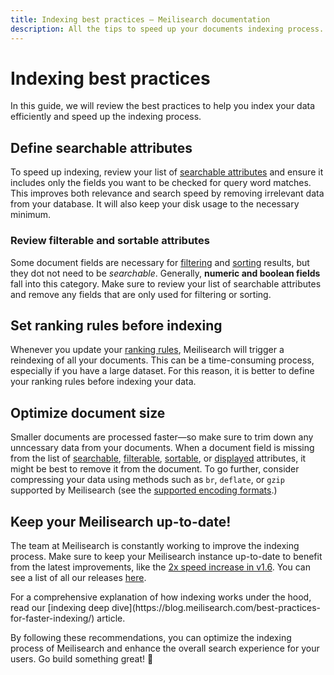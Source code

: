 ```yaml
---
title: Indexing best practices — Meilisearch documentation
description: All the tips to speed up your documents indexing process.
---
```


# Indexing best practices

In this guide, we will review the best practices to help you index your data efficiently and speed up the indexing process.

## Define searchable attributes

To speed up indexing, review your list of [searchable attributes](/learn/configuration/displayed_searchable_attributes#searchable-fields) and ensure it includes only the fields you want to be checked for query word matches. This improves both relevance and search speed by removing irrelevant data from your database. It will also keep your disk usage to the necessary minimum.

### Review filterable and sortable attributes

Some document fields are necessary for [filtering](/learn/fine_tuning_results/filtering) and [sorting](/learn/fine_tuning_results/sorting) results, but they dot not need to be _searchable_. Generally, **numeric and boolean fields** fall into this category. Make sure to review your list of searchable attributes and remove any fields that are only used for filtering or sorting.

## Set ranking rules before indexing

Whenever you update your [ranking rules](/learn/core_concepts/relevancy), Meilisearch will trigger a reindexing of all your documents. This can be a time-consuming process, especially if you have a large dataset. For this reason, it is better to define your ranking rules before indexing your data.

## Optimize document size

Smaller documents are processed faster—so make sure to trim down any unncessary data from your documents. When a document field is missing from the list of [searchable](/reference/api/settingsutm_campaign=oss&utm_source=docs&utm_medium=indexing-guide#searchable-attributes), [filterable](/reference/api/settings#filterable-attributes), [sortable](/reference/api/settings#sortable-attributes), or [displayed](/reference/api/settings#displayed-attributes) attributes, it might be best to remove it from the document. To go further, consider compressing your data using methods such as `br`, `deflate`, or `gzip` supported by Meilisearch (see the [supported encoding formats](/reference/api/overview#content-encoding).)

## Keep your Meilisearch up-to-date!

The team at Meilisearch is constantly working to improve the indexing process. Make sure to keep your Meilisearch instance up-to-date to benefit from the latest improvements, like the [2x speed increase in v1.6](https://blog.meilisearch.com/meilisearch-1-6/#performance-optimization). You can see a list of all our releases [here](https://blog.meilisearch.com/tag/release/).

<Capsule intent="note">
For a comprehensive explanation of how indexing works under the hood, read our [indexing deep dive](https://blog.meilisearch.com/best-practices-for-faster-indexing/) article.
</Capsule>

By following these recommendations, you can optimize the indexing process of Meilisearch and enhance the overall search experience for your users. Go build something great! 🚀
